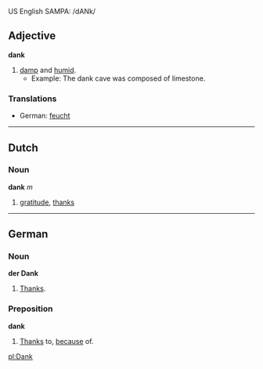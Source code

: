 US English SAMPA: /dANk/

==Adjective==
'''dank'''

#[[damp]] and [[humid]].
#*Example: The dank cave was composed of limestone.

===Translations===

*German: [[feucht]]

----

==Dutch==

===Noun===
'''dank''' ''m''

#[[gratitude]], [[thanks]]

----

==German==

===Noun===
'''der Dank'''

#[[Thanks]].

===Preposition===
'''dank'''

#[[Thanks]] to, [[because]] of.

[[pl:Dank]]